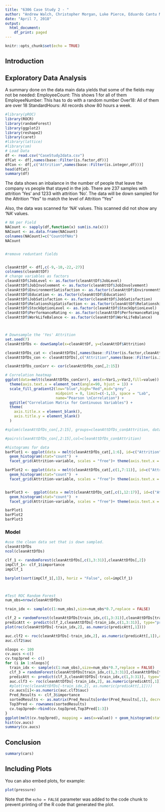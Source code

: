 ```yaml
---
title: "6306 Case Study 2 - "
author: "Andrew Walch, Christopher Morgan, Luke Pierce, Eduardo Cantu Medellin"
date: "April 7, 2018"
output: 
  html_document:
    df_print: paged
---
```


```r
knitr::opts_chunk$set(echo = TRUE)
```

## Introduction

## Exploratory Data Analysis


A summary done on the data main data yields that some of the fields may not be needed:
  EmployeeCount: This shows 1 for all of them
  EmployeeNumber: This has to do with a random number
  Over18: All of them are over 18
  StandardHours: All records show 80 hours a week.





```r
#library(pROC)
library(ROCR)
library(randomForest)
library(ggplot2)
library(reshape2)
library(caret)
#library(lattice)
#library(sm)
# Load Data
df <- read.csv("CaseStudy2data.csv")
dfCat <- df[,names(base::Filter(is.factor,df))]
dfCon <- df[,c("Attrition",names(base::Filter(is.integer,df)))]
head(dfCat)
summary(df)


```



The data shows an inbalance in the number of people that leave the company vs people that stayed in the job. There are 237 samples with attrition 'Yes' and 1233 with attrition 'No'. The data will be down sampled for the Attrition "Yes" to match the level of Attrition "Yes"

Also, the data was scanned for 'NA' values. This scanned did not show any 'NA' values.


```r
# NA per Field
NACount <- sapply(df,function(x) sum(is.na(x)))
NACount <- as.data.frame(NACount)
colnames(NACount)=c("CountOfNAs")
NACount


#remove reduntant fields


cleanAttDf <- df[,c(-9,-10,-22,-27)]
colnames(cleanAttDf)
# change variables as factors
cleanAttDf$JobLevel <- as.factor(cleanAttDf$JobLevel)
cleanAttDf$JobInvolvement <- as.factor(cleanAttDf$JobInvolvement)
cleanAttDf$EnvironmentSatisfaction <- as.factor(cleanAttDf$EnvironmentSatisfaction)
cleanAttDf$Education <- as.factor(cleanAttDf$Education)
cleanAttDf$JobSatisfaction <- as.factor(cleanAttDf$JobSatisfaction)
cleanAttDf$RelationshipSatisfaction <- as.factor(cleanAttDf$RelationshipSatisfaction)
cleanAttDf$StockOptionLevel <- as.factor(cleanAttDf$StockOptionLevel)
cleanAttDf$PerformanceRating <- as.factor(cleanAttDf$PerformanceRating)
cleanAttDf$WorkLifeBalance <- as.factor(cleanAttDf$WorkLifeBalance)



# Downsample the 'Yes' Attrition
set.seed(7)
cleanAttDfDs <- downSample(x=cleanAttDf, y=cleanAttDf$Attrition)

cleanAttDfDs_cat <- cleanAttDfDs[,names(base::Filter(is.factor,cleanAttDfDs))]
cleanAttDfDs_con <- cleanAttDfDs[,c("Attrition",names(base::Filter(is.integer,cleanAttDfDs)))]

cleanAttDfDs_conCorr <- cor(cleanAttDfDs_con[,2:15])

# Correlation heatmap
ggplot(data=melt(cleanAttDfDs_conCorr), aes(x=Var1,y=Var2,fill=value)) + geom_tile(color="white") +
  theme(axis.text.x = element_text(angle=90, hjust = 1)) +
  scale_fill_gradient2(low="blue",high="Red",mid="grey" ,
                       midpoint = 0, limit=c(-1,1), space = "Lab",
                       name="Pearson \nCorrelation") +
  ggtitle("Correlation Matrix for Continuous Variables") +
  theme(
    axis.title.x = element_blank(),
    axis.title.y = element_blank()
  )

#splom(cleanAttDfDs_con[,2:15], groups=cleanAttDfDs_con$Attrition, data=cleanAttDfDs_con, panel=panel.superpose)

#pairs(cleanAttDfDs_con[,2:15],col=cleanAttDfDs_con$Attrition)

#histograms for data
barPlot1 <- ggplot(data = melt(cleanAttDfDs_cat[,1:6], id=c("Attrition")), mapping= aes(x=value, fill=Attrition) ) +
  geom_histogram(stat="count")  +
  facet_grid(Attrition~variable, scales = "free")+ theme(axis.text.x = element_text(angle=90, hjust = 1)) + xlab("Categories") 

barPlot2 <- ggplot(data = melt(cleanAttDfDs_cat[,c(1,7:11)], id=c("Attrition")), mapping= aes(x=value, fill=Attrition) ) +
  geom_histogram(stat="count")  +
  facet_grid(Attrition~variable, scales = "free")+ theme(axis.text.x = element_text(angle=90, hjust = 1)) + xlab("Categories") 


barPlot3 <-  ggplot(data = melt(cleanAttDfDs_cat[,c(1,12:17)], id=c("Attrition")), mapping= aes(x=value, fill=Attrition) ) +
  geom_histogram(stat="count")  +
  facet_grid(Attrition~variable, scales = "free")+ theme(axis.text.x = element_text(angle=90, hjust = 1)) + xlab("Categories")

barPlot1
barPlot2
barPlot3
```
### Model

```r

#use the clean data set that is down sampled.
cleanAttDfDs
ncol(cleanAttDfDs)

clf_1 <- randomForest(cleanAttDfDs[,c(1,3:31)],cleanAttDfDs[,2])
impClf_1<- clf_1$importance
impClf_1

barplot(sort(impClf_1[,1]), horiz = "False", col=impClf_1)



#Test ROC Random Forest
num_obs=nrow(cleanAttDfDs)

train_idx <- sample(c(1:num_obs),size=num_obs*0.7,replace = FALSE)

clf_2 = randomForest(cleanAttDfDs[train_idx,c(1,3:31)],cleanAttDfDs[train_idx,2])
predicAtt <- predict(clf_2,cleanAttDfDs[-train_idx,c(1,3:31)], type="prob" )
plot(roc(cleanAttDfDs[-train_idx,2], as.numeric(predicAtt[,1])))

auc.clf2 <- roc(cleanAttDfDs[-train_idx,2], as.numeric(predicAtt[,1]),auc=TRUE)
auc.clf2$auc

nloops <- 100
cv.aucs <-c()
cv.top3pred <- c()
for (i in 1:nloops){
  train_idx <- sample(c(1:num_obs),size=num_obs*0.7,replace = FALSE)
  clf_3 = randomForest(cleanAttDfDs[train_idx,c(1,3:31)],cleanAttDfDs[train_idx,2])
  predicAtt <- predict(clf_3,cleanAttDfDs[-train_idx,c(1,3:31)], type="prob" )
  auc.clf3 <- roc(cleanAttDfDs[-train_idx,2], as.numeric(predicAtt[,1]),auc=TRUE)
  #plot(roc(cleanAttDfDs[-train_idx,2], as.numeric(predicAtt[,1])))
  cv.aucs[i]<-as.numeric(auc.clf3$auc)
  Pred_Results <- clf_3$importance
  sortedResults <- as.matrix(Pred_Results[order(Pred_Results[,1], decreasing = "TRUE"),])
  Top3Pred <- rownames(sortedResults)
  cv.top3pred<-rbind(cv.top3pred,Top3Pred[1:3])
}
ggplot(melt(cv.top3pred), mapping = aes(x=value)) + geom_histogram(stat = "count") + theme(axis.text.x = element_text(angle=90, hjust = 1)) 
hist(cv.aucs)
summary(cv.aucs)
```


## Conclusion

```r
summary(cars)
```

## Including Plots

You can also embed plots, for example:

```r
plot(pressure)
```

Note that the `echo = FALSE` parameter was added to the code chunk to prevent printing of the R code that generated the plot.

